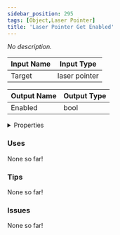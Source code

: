 ```yaml
---
sidebar_position: 295
tags: [Object,Laser Pointer]
title: 'Laser Pointer Get Enabled'
---
```


*No description.*




<EsbSvg />

| Input Name | Input Type |
|-----------|-----------|
| Target | laser pointer |

| Output Name | Output Type |
|-----------|-----------|
| Enabled | bool |


<details>
  <summary>Properties</summary>
  <div>
    <div>
    <table>
      <thead>
        <tr>
          <th>Is beta required?</th>
          <th>❌</th>
        </tr>
        <tr>
          <th>Is this chip a trolling risk?</th>
          <th>❌</th>
        </tr>
        <tr>
          <th>Is this chip a role assignment risk?</th>
          <th>❌</th>
        </tr>
        <tr>
          <th>Chip UUID</th>
          <th>54fc909a-a864-4e89-be6e-e7f92b7f275a</th>
        </tr>
      </thead>
    </table>
    </div>
  </div>
</details>

### Uses

None so far!

### Tips

None so far!

### Issues

None so far!